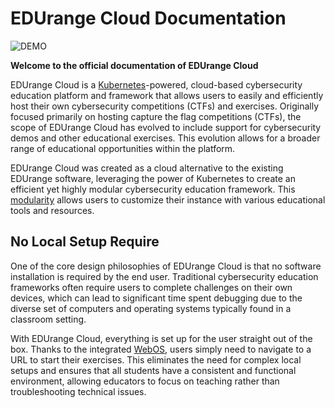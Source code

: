 # EDUrange Cloud Documentation

![DEMO](https://raw.githubusercontent.com/Rydersel/EDUrange_Cloud/master/assets/edurange_metasploit.png)

**Welcome to the official documentation of EDUrange Cloud**

EDUrange Cloud is a [Kubernetes](Introduction-to-Kubernetes)-powered, cloud-based cybersecurity education platform and framework that allows users to easily and efficiently host their own cybersecurity competitions (CTFs) and exercises. Originally focused primarily on hosting capture the flag competitions (CTFs), the scope of EDUrange Cloud has evolved to include support for cybersecurity demos and other educational exercises. This evolution allows for a broader range of educational opportunities within the platform.

EDUrange Cloud was created as a cloud alternative to the existing EDUrange software, leveraging the power of Kubernetes to create an efficient yet highly modular cybersecurity education framework. This [modularity](Modules) allows users to customize their instance with various educational tools and resources.

## No Local Setup Require
One of the core design philosophies of EDUrange Cloud is that no software installation is required by the end user. Traditional cybersecurity education frameworks often require users to complete challenges on their own devices, which can lead to significant time spent debugging due to the diverse set of computers and operating systems typically found in a classroom setting.

With EDUrange Cloud, everything is set up for the user straight out of the box. Thanks to the integrated [WebOS](WebOS), users simply need to navigate to a URL to start their exercises. This eliminates the need for complex local setups and ensures that all students have a consistent and functional environment, allowing educators to focus on teaching rather than troubleshooting technical issues.
